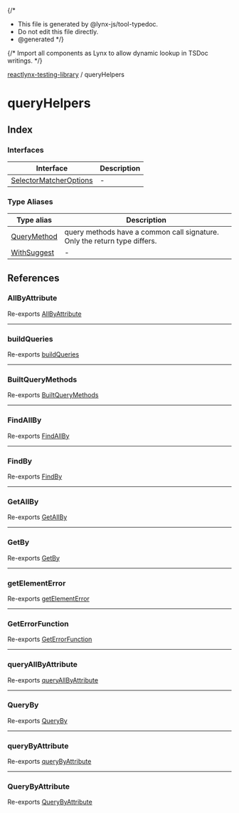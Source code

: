 {/*
* This file is generated by @lynx-js/tool-typedoc.
* Do not edit this file directly.
* @generated
*/}

{/* Import all components as Lynx to allow dynamic lookup in TSDoc writings. */}


[reactlynx-testing-library](/api/reactlynx-testing-library/index.mdx) / queryHelpers

# queryHelpers

## Index

### Interfaces

| Interface | Description |
| ------ | ------ |
| [SelectorMatcherOptions](/api/reactlynx-testing-library/queryHelpers.Interface.SelectorMatcherOptions.mdx) | - |

### Type Aliases

| Type alias | Description |
| ------ | ------ |
| [QueryMethod](/api/reactlynx-testing-library/queryHelpers.TypeAlias.QueryMethod.mdx) | query methods have a common call signature. Only the return type differs. |
| [WithSuggest](/api/reactlynx-testing-library/queryHelpers.TypeAlias.WithSuggest.mdx) | - |

## References

### AllByAttribute

Re-exports [AllByAttribute](/api/reactlynx-testing-library/TypeAlias.AllByAttribute.mdx)

***

### buildQueries

Re-exports [buildQueries](/api/reactlynx-testing-library/Function.buildQueries.mdx)

***

### BuiltQueryMethods

Re-exports [BuiltQueryMethods](/api/reactlynx-testing-library/TypeAlias.BuiltQueryMethods.mdx)

***

### FindAllBy

Re-exports [FindAllBy](/api/reactlynx-testing-library/TypeAlias.FindAllBy.mdx)

***

### FindBy

Re-exports [FindBy](/api/reactlynx-testing-library/TypeAlias.FindBy.mdx)

***

### GetAllBy

Re-exports [GetAllBy](/api/reactlynx-testing-library/TypeAlias.GetAllBy.mdx)

***

### GetBy

Re-exports [GetBy](/api/reactlynx-testing-library/TypeAlias.GetBy.mdx)

***

### getElementError

Re-exports [getElementError](/api/reactlynx-testing-library/Function.getElementError.mdx)

***

### GetErrorFunction

Re-exports [GetErrorFunction](/api/reactlynx-testing-library/TypeAlias.GetErrorFunction.mdx)

***

### queryAllByAttribute

Re-exports [queryAllByAttribute](/api/reactlynx-testing-library/Function.queryAllByAttribute.mdx)

***

### QueryBy

Re-exports [QueryBy](/api/reactlynx-testing-library/TypeAlias.QueryBy.mdx)

***

### queryByAttribute

Re-exports [queryByAttribute](/api/reactlynx-testing-library/Function.queryByAttribute.mdx)

***

### QueryByAttribute

Re-exports [QueryByAttribute](/api/reactlynx-testing-library/TypeAlias.QueryByAttribute.mdx)
